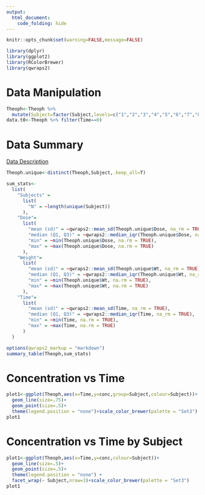 ```yaml
---
output: 
  html_document:
    code_folding: hide
---
```


```r
knitr::opts_chunk$set(warning=FALSE,message=FALSE)

library(dplyr)
library(ggplot2)
library(RColorBrewer)
library(qwraps2)
```

# Data Manipulation {#section1}
```r
Theoph<-Theoph %>% 
  mutate(Subject=factor(Subject,levels=c("1","2","3","4","5","6","7","8","9","10","11","12")))
data.t0<-Theoph %>% filter(Time==0)
```

# Data Summary

[Data Description](https://www.rdocumentation.org/packages/datasets/versions/3.6.1/topics/Theoph)
```r
Theoph.unique<-distinct(Theoph,Subject,.keep_all=T)

sum_stats<-
  list(
    "Subjects" =
      list(
        "N" = ~length(unique(Subject))
      ),
    "Dose"=
      list(
        "mean (sd)" = ~qwraps2::mean_sd(Theoph.unique$Dose, na_rm = TRUE),
        "median (Q1, Q3)" = ~qwraps2::median_iqr(Theoph.unique$Dose, na_rm = TRUE),
        "min" = ~min(Theoph.unique$Dose, na.rm = TRUE),
        "max" = ~max(Theoph.unique$Dose, na.rm = TRUE)
      ),
    "Weight"=
      list(
        "mean (sd)" = ~qwraps2::mean_sd(Theoph.unique$Wt, na_rm = TRUE),
        "median (Q1, Q3)" = ~qwraps2::median_iqr(Theoph.unique$Wt, na_rm = TRUE),
        "min" = ~min(Theoph.unique$Wt, na.rm = TRUE),
        "max" = ~max(Theoph.unique$Wt, na.rm = TRUE)
      ),
    "Time"=
      list(
        "mean (sd)" = ~qwraps2::mean_sd(Time, na_rm = TRUE),
        "median (Q1, Q3)" = ~qwraps2::median_iqr(Time, na_rm = TRUE),
        "min" = ~min(Time, na.rm = TRUE),
        "max" = ~max(Time, na.rm = TRUE)
      )
  )

options(qwraps2_markup = "markdown")
summary_table(Theoph,sum_stats)
```

# Concentration vs Time
```r
plot1<-ggplot(Theoph,aes(x=Time,y=conc,group=Subject,colour=Subject))+
  geom_line(size=.75)+
  geom_point(size=.5)+
  theme(legend.position = "none")+scale_color_brewer(palette = "Set3")
plot1
```

# Concentration vs Time by Subject

```r
plot1<-ggplot(Theoph,aes(x=Time,y=conc,colour=Subject))+
  geom_line(size=.5)+
  geom_point(size=.5)+
  theme(legend.position = "none") +
  facet_wrap(~ Subject,nrow=3)+scale_color_brewer(palette = "Set3")
plot1
```